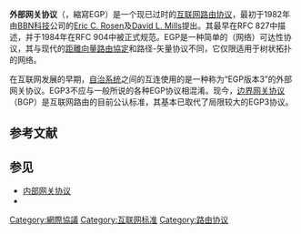 {{Unreferenced|time=2017-08-29T08:01:46+00:00}}
{{TA
|G1=Telcom
}}
'''外部网关协议'''（{{lang-en|Exterior Gateway Protocol}}，縮寫EGP）是一个现已过时的[[互联网|互联网]][[路由协议|路由协议]]，最初于1982年由[[BBN科技|BBN科技]]公司的[[Eric_C._Rosen|Eric C. Rosen]]及[[David_L._Mills|David L. Mills]]提出。其最早在RFC 827中描述，并于1984年在RFC 904中被正式规范。EGP是一种简单的（网络）可达性协议，其与现代的[[距離向量路由協定|距離向量路由協定]]和路径-矢量协议不同，它仅限适用于树状拓扑的网络。

在互联网发展的早期，[[自治系统|自治系统]]之间的互连使用的是一种称为“EGP版本3”的外部网关协议。EGP3不应与一般所说的各种EGP协议相混淆。现今，[[边界网关协议|边界网关协议]]（BGP）是互联网路由的目前公认标准，其基本已取代了局限较大的EGP3协议。

== 参考文献 ==
{{Reflist}}

== 参见 ==
* [[内部网关协议|内部网关协议]]
* {{le|边界网关组播协议|Border_Gateway_Multicast_Protocol}}

[[Category:網際協議|Category:網際協議]]
[[Category:互联网标准|Category:互联网标准]]
[[Category:路由协议|Category:路由协议]]